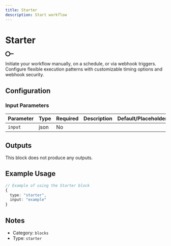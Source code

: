 ```yaml
---
title: Starter
description: Start workflow
---
```



# Starter

<BlockInfoCard 
  type="starter"
  color="#2FB3FF"
  category="blocks"
/>

<div className="not-prose my-6 flex justify-center"><svg
      {...props}
      width="26"
      height="16"
      viewBox="0 0 26 16"
      fill="none"
      xmlns="http://www.w3.org/2000/svg"
    >
      <path
        d="M7.8 13C9.23 13 10.4542 12.4908 11.4725 11.4725C12.4908 10.4542 13 9.23 13 7.8C13 6.37 12.4908 5.14583 11.4725 4.1275C10.4542 3.10917 9.23 2.6 7.8 2.6C6.37 2.6 5.14583 3.10917 4.1275 4.1275C3.10917 5.14583 2.6 6.37 2.6 7.8C2.6 9.23 3.10917 10.4542 4.1275 11.4725C5.14583 12.4908 6.37 13 7.8 13ZM7.8 15.6C5.63333 15.6 3.79167 14.8417 2.275 13.325C0.758333 11.8083 0 9.96666 0 7.8C0 5.63333 0.758333 3.79167 2.275 2.275C3.79167 0.758333 5.63333 0 7.8 0C9.75 0 11.4456 0.6175 12.8869 1.8525C14.3282 3.0875 15.2 4.63667 15.5025 6.5H24.7C25.0683 6.5 25.3773 6.6248 25.6269 6.8744C25.8765 7.124 26.0009 7.43253 26 7.8C25.9991 8.16746 25.8743 8.47643 25.6256 8.7269C25.3769 8.97737 25.0683 9.10173 24.7 9.1H15.5025C15.1992 10.9633 14.3269 12.5125 12.8856 13.7475C11.4443 14.9825 9.74913 15.6 7.8 15.6Z"
        fill="currentColor"
      />
    </svg></div>

Initiate your workflow manually, on a schedule, or via webhook triggers. Configure flexible execution patterns with customizable timing options and webhook security.



## Configuration

### Input Parameters

| Parameter | Type | Required | Description | Default/Placeholder |
| --------- | ---- | -------- | ----------- | ------------------ |
| `input` | json | No |  |  |



## Outputs

This block does not produce any outputs.

## Example Usage

```typescript
// Example of using the Starter block
{
  type: "starter",
  input: "example"
}
```

## Notes

- Category: `blocks`
- Type: `starter`
